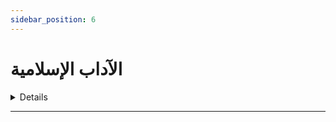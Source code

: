 ```yaml
---
sidebar_position: 6
---
```


# الآداب الإسلامية

<details>
< summary style={{fontWeight: "bold"}}>
الإصلاح بين الإخوة 📃
</summary>

**سؤال:** هذا يقول اختلفت مع أحد الإخوة وحاولت أن أصلح ما بيني وبينه فأبى. هو الآن لا يكلمني. ولكن إذا سلمت عليه، يرد السلام. هل تعتبر هذه من الشحناء التي بسببها لا يغفر لنا؟

**جواب:** والله اذا كنت حريص على الوئام وعلى الوفاق وعدم وجود الشحنة وفعلت الاسباب لذلك, أنت أديت ما عليك. وإذا كان هذا حصل في نفسه شيء عليك لكونك عملت عملا معينا يعني جعله ينقبض منك هذا الانقباض فأنت طلب المسامحة واعتذر إليه من الشيء الذي حصل وانك لا تعود الى مثله. الحاصل أنك أذن ما تستطيع للوئام والوفاق بينك وبين صاحبك، واذا كان الخطأ منك اعتذر من الخطأ واحرص على مواصلة الاتصال به وكثرة الاتصال به من أجل أن يزول ما في نفسه عليك.

<audio controls>
<source src="https://fatawaaudio.blob.core.windows.net/alabbaad/80953.wav"/>
</audio>

</details>

---